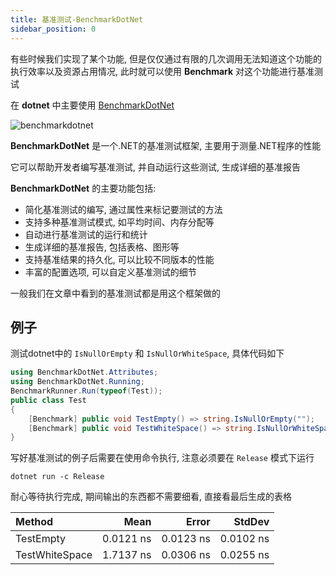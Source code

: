 ```yaml
---
title: 基准测试-BenchmarkDotNet
sidebar_position: 0
---
```


有些时候我们实现了某个功能, 但是仅仅通过有限的几次调用无法知道这个功能的执行效率以及资源占用情况, 此时就可以使用 **Benchmark** 对这个功能进行基准测试

在 **dotnet** 中主要使用 [BenchmarkDotNet](https://benchmarkdotnet.org/index.html)

![benchmarkdotnet](https://raw.githubusercontent.com/dotnet/BenchmarkDotNet/ec962b0bd6854c991d7a3ebd77037579165acb36/docs/logo/logo-wide.png)

**BenchmarkDotNet** 是一个.NET的基准测试框架, 主要用于测量.NET程序的性能

它可以帮助开发者编写基准测试, 并自动运行这些测试, 生成详细的基准报告

**BenchmarkDotNet** 的主要功能包括:
* 简化基准测试的编写, 通过属性来标记要测试的方法
* 支持多种基准测试模式, 如平均时间、内存分配等
* 自动进行基准测试的运行和统计
* 生成详细的基准报告, 包括表格、图形等
* 支持基准结果的持久化, 可以比较不同版本的性能
* 丰富的配置选项, 可以自定义基准测试的细节

一般我们在文章中看到的基准测试都是用这个框架做的

## 例子

测试dotnet中的 `IsNullOrEmpty` 和 `IsNullOrWhiteSpace`, 具体代码如下

```csharp
using BenchmarkDotNet.Attributes;
using BenchmarkDotNet.Running;
BenchmarkRunner.Run(typeof(Test));
public class Test
{
    [Benchmark] public void TestEmpty() => string.IsNullOrEmpty("");
    [Benchmark] public void TestWhiteSpace() => string.IsNullOrWhiteSpace("");
}
```

写好基准测试的例子后需要在使用命令执行, 注意必须要在 `Release` 模式下运行

```shell
dotnet run -c Release
```

耐心等待执行完成, 期间输出的东西都不需要细看, 直接看最后生成的表格

| Method         | Mean      | Error     | StdDev    |
|:---------------|----------:|----------:|----------:|
| TestEmpty      | 0.0121 ns | 0.0123 ns | 0.0102 ns |
| TestWhiteSpace | 1.7137 ns | 0.0306 ns | 0.0255 ns |

